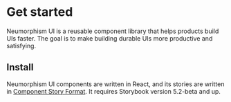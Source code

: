 <Meta title="Design System|Intro" />

# Get started

Neumorphism UI is a reusable component library that helps products build UIs faster. The goal is to make building durable UIs more productive and satisfying.

## Install

Neumorphism UI components are written in React, and its stories are written in [Component Story Format](https://medium.com/storybookjs/component-story-format-66f4c32366df). It requires Storybook version 5.2-beta and up.
